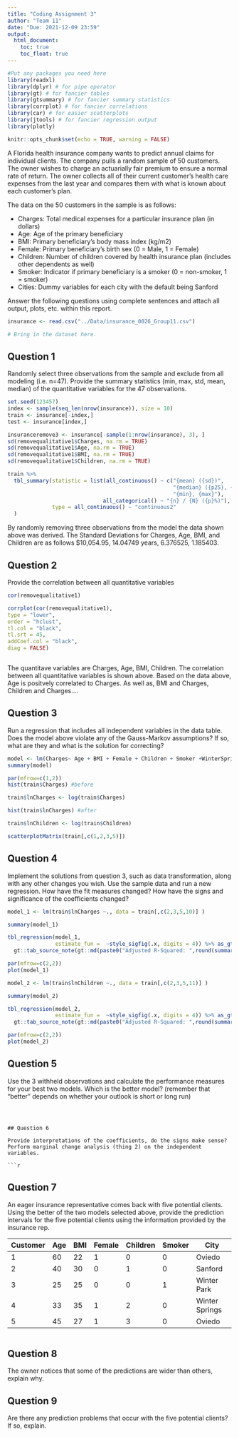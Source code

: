 ```yaml
---
title: "Coding Assignment 3"
author: "Team 11"
date: "Due: 2021-12-09 23:59"
output: 
  html_document:
    toc: true
    toc_float: true
---
```


```r
#Put any packages you need here
library(readxl)
library(dplyr) # for pipe operator
library(gt) # for fancier tables
library(gtsummary) # for fancier summary statistics
library(corrplot) # for fancier correlations
library(car) # for easier scatterplots
library(jtools) # for fancier regression output
library(plotly)

knitr::opts_chunk$set(echo = TRUE, warning = FALSE)
```

A Florida health insurance company wants to predict annual claims for individual clients. The company pulls a random sample of 50 customers. The owner wishes to charge an actuarially fair premium to ensure a normal rate of return. The owner collects all of their current customer’s health care expenses from the last year and compares them with what is known about each customer’s plan. 

The data on the 50 customers in the sample is as follows:

-	Charges: Total medical expenses for a particular insurance plan (in dollars)
-	Age: Age of the primary beneficiary
-	BMI: Primary beneficiary’s body mass index (kg/m2)
-	Female: Primary beneficiary’s birth sex (0 = Male, 1 = Female)
-	Children: Number of children covered by health insurance plan (includes other dependents as well)
-	Smoker: Indicator if primary beneficiary is a smoker (0 = non-smoker, 1 = smoker)
-	Cities: Dummy variables for each city with the default being Sanford

Answer the following questions using complete sentences and attach all output, plots, etc. within this report.


```r
insurance <- read.csv("../Data/insurance_0026_Group11.csv")

# Bring in the dataset here.
```



## Question 1

Randomly select three observations from the sample and exclude from all modeling (i.e. n=47). Provide the summary statistics (min, max, std, mean, median) of the quantitative variables for the 47 observations.

```r
set.seed(123457)
index <- sample(seq_len(nrow(insurance)), size = 10)
train <- insurance[-index,]
test <- insurance[index,]

insuranceremove3 <- insurance[-sample(1:nrow(insurance), 3), ]
sd(removequalitative1$Charges, na.rm = TRUE)
sd(removequalitative1$Age, na.rm = TRUE)
sd(removequalitative1$BMI, na.rm = TRUE)
sd(removequalitative1$Children, na.rm = TRUE)

train %>% 
  tbl_summary(statistic = list(all_continuous() ~ c("{mean} ({sd})",
                                                    "{median} ({p25}, {p75})",
                                                    "{min}, {max}"),
                              all_categorical() ~ "{n} / {N} ({p}%)"),
              type = all_continuous() ~ "continuous2"
  )

```
By randomly removing three observations from the model the data shown above was derived. The Standard Deviations for Charges, Age, BMI, and Children are as follows $10,054.95, 14.04749 years, 6.376525, 1.185403.

## Question 2

Provide the correlation between all quantitative variables

```r
cor(removequalitative1)

corrplot(cor(removequalitative1),
type = "lower",
order = "hclust",
tl.col = "black",
tl.srt = 45,
addCoef.col = "black",
diag = FALSE)



```
The quantitave variables are Charges, Age, BMI, Children. The correlation between all quantitative variables is shown above. Based on the data above, Age is positvely correlated to Charges. As well as, BMI and Charges, Children and Charges....

## Question 3

Run a regression that includes all independent variables in the data table. Does the model above violate any of the Gauss-Markov assumptions? If so, what are they and what is the solution for correcting?

```r
model <- lm(Charges~ Age + BMI + Female + Children + Smoker +WinterSprings + WinterPark + Oviedo, data = insuranceremove3)
summary(model)

par(mfrow=c(1,2))
hist(train$Charges) #before

train$lnCharges <- log(train$Charges)

hist(train$lnCharges) #after

train$lnChildren <- log(train$Children)

scatterplotMatrix(train[,c(1,2,3,5)]) 
```

## Question 4

Implement the solutions from question 3, such as data transformation, along with any other changes you wish. Use the sample data and run a new regression. How have the fit measures changed? How have the signs and significance of the coefficients changed?

```r

model_1 <- lm(train$lnCharges ~., data = train[,c(2,3,5,10)] )

summary(model_1)

tbl_regression(model_1,
               estimate_fun =  ~style_sigfig(.x, digits = 4)) %>% as_gt() %>%
  gt::tab_source_note(gt::md(paste0("Adjusted R-Squared: ",round(summary(model_1)$adj.r.squared* 100,digits = 2),"%")))

par(mfrow=c(2,2))
plot(model_1)

model_2 <- lm(train$lnChildren ~., data = train[,c(2,3,5,11)] )

summary(model_2)

tbl_regression(model_2,
               estimate_fun =  ~style_sigfig(.x, digits = 4)) %>% as_gt() %>%
  gt::tab_source_note(gt::md(paste0("Adjusted R-Squared: ",round(summary(model_1)$adj.r.squared* 100,digits = 2),"%")))

par(mfrow=c(2,2))
plot(model_2)
```

## Question 5

Use the 3 withheld observations and calculate the performance measures for your best two models. Which is the better model? (remember that "better" depends on whether your outlook is short or long run)

```r



```
```


## Question 6

Provide interpretations of the coefficients, do the signs make sense? Perform marginal change analysis (thing 2) on the independent variables.

```r

```

## Question 7

An eager insurance representative comes back with five potential clients. Using the better of the two models selected above, provide the prediction intervals for the five potential clients using the information provided by the insurance rep.

| Customer | Age | BMI | Female | Children | Smoker | City           |
| -------- | --- | --- | ------ | -------- | ------ | -------------- | 
| 1        | 60  | 22  | 1      | 0        | 0      | Oviedo         |
| 2        | 40  | 30  | 0      | 1        | 0      | Sanford        |
| 3        | 25  | 25  | 0      | 0        | 1      | Winter Park    |
| 4        | 33  | 35  | 1      | 2        | 0      | Winter Springs |
| 5        | 45  | 27  | 1      | 3        | 0      | Oviedo         |


```r

```

## Question 8

The owner notices that some of the predictions are wider than others, explain why.

## Question 9 

Are there any prediction problems that occur with the five potential clients? If so, explain.

